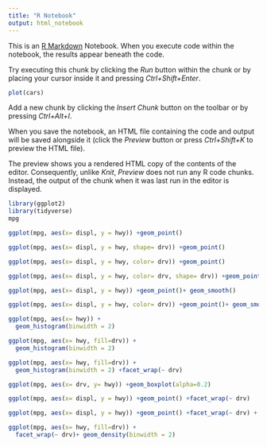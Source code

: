 ---
title: "R Notebook"
output: html_notebook
---

This is an [R Markdown](http://rmarkdown.rstudio.com) Notebook. When you execute code within the notebook, the results appear beneath the code. 

Try executing this chunk by clicking the *Run* button within the chunk or by placing your cursor inside it and pressing *Ctrl+Shift+Enter*. 

```{r}
plot(cars)
```

Add a new chunk by clicking the *Insert Chunk* button on the toolbar or by pressing *Ctrl+Alt+I*.

When you save the notebook, an HTML file containing the code and output will be saved alongside it (click the *Preview* button or press *Ctrl+Shift+K* to preview the HTML file).

The preview shows you a rendered HTML copy of the contents of the editor. Consequently, unlike *Knit*, *Preview* does not run any R code chunks. Instead, the output of the chunk when it was last run in the editor is displayed.
```{r}
library(ggplot2)
library(tidyverse)
mpg
```

```{r}
ggplot(mpg, aes(x= displ, y = hwy)) +geom_point()
```
```{r}
ggplot(mpg, aes(x= displ, y = hwy, shape= drv)) +geom_point()
```


```{r}
ggplot(mpg, aes(x= displ, y = hwy, color= drv)) +geom_point()
```
```{r}
ggplot(mpg, aes(x= displ, y = hwy, color= drv, shape= drv)) +geom_point()
```

```{r}
ggplot(mpg, aes(x= displ, y = hwy)) +geom_point()+ geom_smooth()
```
```{r}
ggplot(mpg, aes(x= displ, y = hwy, color= drv)) +geom_point()+ geom_smooth()
```

```{r}
ggplot(mpg, aes(x= hwy)) +
  geom_histogram(binwidth = 2)
```


```{r}
ggplot(mpg, aes(x= hwy, fill=drv)) +
  geom_histogram(binwidth = 2)
```
```{r}
ggplot(mpg, aes(x= hwy, fill=drv)) +
  geom_histogram(binwidth = 2) +facet_wrap(~ drv)
```
```{r}
ggplot(mpg, aes(x= drv, y= hwy)) +geom_boxplot(alpha=0.2)
```

```{r}
ggplot(mpg, aes(x= displ, y = hwy)) +geom_point() +facet_wrap(~ drv)
```

```{r}
ggplot(mpg, aes(x= displ, y = hwy)) +geom_point() +facet_wrap(~ drv) + geom_smooth()
```
```{r}
ggplot(mpg, aes(x= hwy, fill=drv)) +
  facet_wrap(~ drv)+ geom_density(binwidth = 2)
```



